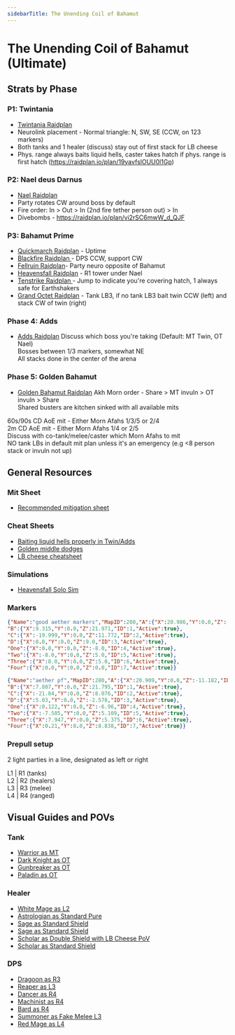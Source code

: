 ```yaml
---
sidebarTitle: The Unending Coil of Bahamut
---
```

# The Unending Coil of Bahamut (Ultimate)
## Strats by Phase
### P1: Twintania
- [Twintania Raidplan](https://raidplan.io/plan/9WEG4AEGVdru3hyF)
- Neurolink placement - Normal triangle: N, SW, SE (CCW, on 123 markers)  
- Both tanks and 1 healer (discuss) stay out of first stack for LB cheese  
- Phys. range always baits liquid hells, caster takes hatch if phys. range is first hatch (https://raidplan.io/plan/19yavfslOUU0l1Gp)  
### P2: Nael deus Darnus
- [Nael Raidplan](https://raidplan.io/plan/DpoJr4oE_kGz_gRU)
- Party rotates CW around boss by default  
- Fire order: In > Out > In (2nd fire tether person out) > In  
- Divebombs - https://raidplan.io/plan/vi2rSC6mwW_d_QJF  
### P3: Bahamut Prime
- [Quickmarch Raidplan](https://raidplan.io/plan/3zSKK0DXeJgCLadx) - Uptime
- [Blackfire Raidplan ](https://raidplan.io/plan/BJPnHRQMEsmOyapB) - DPS CCW, support CW
- [Fellruin Raidplan](https://raidplan.io/plan/-83d6AilbZGqba3j)- Party neuro opposite of Bahamut
- [Heavensfall Raidplan](https://raidplan.io/plan/NGpZ9S-3kiLsDzAY) - R1 tower under Nael
- [Tenstrike Raidplan ](https://raidplan.io/plan/2wu2LOy8wKhG29Tr) - Jump to indicate you're covering hatch, 1 always safe for Earthshakers
- [Grand Octet Raidplan](https://raidplan.io/plan/iunTUxGNwjAGF_7K) - Tank LB3, if no tank LB3 bait twin CCW (left) and stack CW of twin (right)
### Phase 4: Adds
- [Adds Raidplan](https://raidplan.io/plan/AMEhnLbUmlTb7ij3)
Discuss which boss you're taking (Default: MT Twin, OT Nael)  
Bosses between 1/3 markers, somewhat NE  
All stacks done in the center of the arena  
### Phase 5: Golden Bahamut
- [Golden Bahamut Raidplan](https://raidplan.io/plan/Y4WRFLhdHSQ7oLN_)
Akh Morn order - Share > MT invuln > OT invuln > Share  
Shared busters are kitchen sinked with all available mits  
  
60s/90s CD AoE mit - Either Morn Afahs 1/3/5 or 2/4  
2m CD AoE mit - Either Morn Afahs 1/4 or 2/5  
Discuss with co-tank/melee/caster which Morn Afahs to mit  
NO tank LBs in default mit plan unless it's an emergency (e.g \<8 person stack or invuln not up)  
## General Resources
### Mit Sheet
- [Recommended mitigation sheet](https://tinyurl.com/ucobmitty)
### Cheat Sheets
- [Baiting liquid hells properly in Twin/Adds](https://youtu.be/9DDTla_pbL0)
- [Golden middle dodges](https://youtu.be/ZbrTfoIxRdE)
- [LB cheese cheatsheet](https://imgur.com/a/FNTZDGV)
### Simulations
- [Heavensfall Solo Sim](https://drive.google.com/file/d/1eNgGqA4VAPT0f3wwt37n2UHqrOF4kfuI/view)
### Markers
```json copy filename="Good Aether Markers"
{"Name":"good aether markers","MapID":280,"A":{"X":20.986,"Y":0.0,"Z":-11.02,"ID":0,"Active":true},
"B":{"X":9.315,"Y":0.0,"Z":21.971,"ID":1,"Active":true},
"C":{"X":-19.999,"Y":0.0,"Z":11.772,"ID":2,"Active":true},
"D":{"X":0.0,"Y":0.0,"Z":9.0,"ID":3,"Active":true},
"One":{"X":0.0,"Y":0.0,"Z":-8.0,"ID":4,"Active":true},
"Two":{"X":-8.0,"Y":0.0,"Z":5.0,"ID":5,"Active":true},
"Three":{"X":8.0,"Y":0.0,"Z":5.0,"ID":6,"Active":true},
"Four":{"X":0.0,"Y":0.0,"Z":0.0,"ID":7,"Active":true}}
```

```json copy filename="Aether PF"
{"Name":"aether pf","MapID":280,"A":{"X":20.909,"Y":0.0,"Z":-11.182,"ID":0,"Active":true},
"B":{"X":7.807,"Y":0.0,"Z":21.795,"ID":1,"Active":true},
"C":{"X":-21.84,"Y":0.0,"Z":8.076,"ID":2,"Active":true},
"D":{"X":5.03,"Y":0.0,"Z":-2.578,"ID":3,"Active":true},
"One":{"X":0.122,"Y":0.0,"Z":-6.96,"ID":4,"Active":true},
"Two":{"X":-7.505,"Y":0.0,"Z":5.109,"ID":5,"Active":true},
"Three":{"X":7.947,"Y":0.0,"Z":5.375,"ID":6,"Active":true},
"Four":{"X":0.21,"Y":0.0,"Z":8.838,"ID":7,"Active":true}}
```

### Prepull setup
2 light parties in a line, designated as left or right  
  
L1 | R1  (tanks)  
L2 | R2  (healers)  
L3 | R3  (melee)  
L4 | R4  (ranged)  
## Visual Guides and POVs
### Tank
- [Warrior as MT](<https://www.twitch.tv/videos/2149278406>)
- [Dark Knight as OT](<https://youtu.be/vItzlrnxWmk>) 
- [Gunbreaker as OT](<https://www.twitch.tv/videos/2149285445>)
- [Paladin as OT](<https://www.twitch.tv/videos/2149285444>) 
### Healer
- [White Mage as L2](<https://youtu.be/AsPmtKceRK8>) 
- [Astrologian as Standard Pure](<https://www.youtube.com/watch?v=Dp57n8JKR2g>) 
- [Sage as Standard Shield](<https://www.youtube.com/watch?v=g32wYmFLBdY>)  
- [Sage as Standard Shield](<https://www.twitch.tv/videos/2149317774>) 
- [Scholar as Double Shield with LB Cheese PoV](<https://www.twitch.tv/videos/2149316281>) 
- [Scholar as Standard Shield](<https://www.twitch.tv/videos/2149314421>) 
### DPS
- [Dragoon as R3](<https://www.twitch.tv/videos/2151969303>)
- [Reaper as L3](<https://youtu.be/9xU6oZZ3FSc>)
- [Dancer as R4](<https://www.youtube.com/watch?v=jLjT5N-zZEw>)
- [Machinist as R4](<https://www.twitch.tv/videos/2156088309>)
- [Bard as R4](<https://www.twitch.tv/videos/2149287702>)
- [Summoner as Fake Melee L3](<https://www.twitch.tv/videos/2149551673>)
- [Red Mage as L4](<https://www.youtube.com/watch?v=GuYzjaZsjFU>)